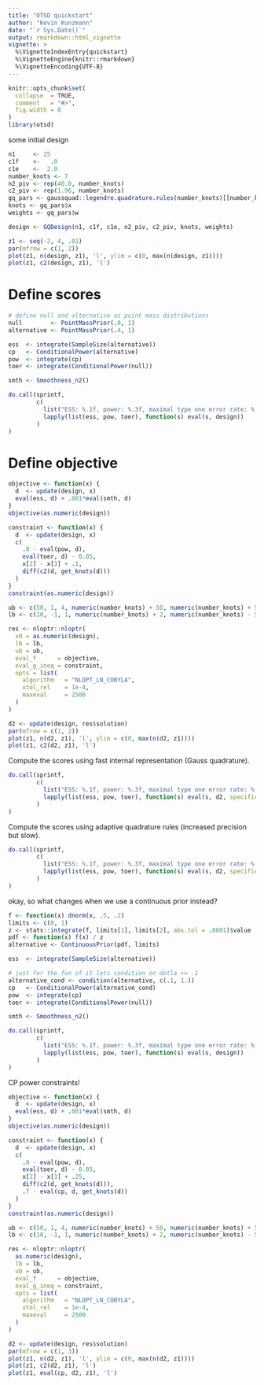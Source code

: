 ```yaml
---
title: "OTSD quickstart"
author: "Kevin Kunzmann"
date: "`r Sys.Date()`"
output: rmarkdown::html_vignette
vignette: >
  %\VignetteIndexEntry{quickstart}
  %\VignetteEngine{knitr::rmarkdown}
  %\VignetteEncoding{UTF-8}
---
```


```r
knitr::opts_chunk$set(
  collapse  = TRUE,
  comment   = "#>",
  fig.width = 8
)
library(otsd)
```

some initial design

```r
n1     <- 25
c1f    <-   .0
c1e    <-  2.0
number_knots <- 7
n2_piv <- rep(40.0, number_knots)
c2_piv <- rep(1.96, number_knots)
gq_pars <- gaussquad::legendre.quadrature.rules(number_knots)[[number_knots]]
knots <- gq_pars$x
weights <- gq_pars$w

design <- GQDesign(n1, c1f, c1e, n2_piv, c2_piv, knots, weights)

z1 <- seq(-2, 4, .01)
par(mfrow = c(1, 2))
plot(z1, n(design, z1), 'l', ylim = c(0, max(n(design, z1))))
plot(z1, c2(design, z1), 'l')
```

# Define scores 

```r
# define null and alternative as point mass distributions
null        <- PointMassPrior(.0, 1)
alternative <- PointMassPrior(.4, 1)

ess  <- integrate(SampleSize(alternative))
cp   <- ConditionalPower(alternative)
pow  <- integrate(cp)
toer <- integrate(ConditionalPower(null))

smth <- Smoothness_n2()

do.call(sprintf, 
        c(
          list("ESS: %.1f, power: %.3f, maximal type one error rate: %.3f"), 
          lapply(list(ess, pow, toer), function(s) eval(s, design))
        )
)
```

# Define objective

```r
objective <- function(x) {
  d  <- update(design, x)
  eval(ess, d) + .001*eval(smth, d)
}
objective(as.numeric(design))

constraint <- function(x) {
  d  <- update(design, x)
  c(
    .8 - eval(pow, d),
    eval(toer, d) - 0.05,
    x[2] - x[3] + .1,
    diff(c2(d, get_knots(d)))
  )
}
constraint(as.numeric(design))

ub <- c(50, 1, 4, numeric(number_knots) + 50, numeric(number_knots) + 5)
lb <- c(10, -1, 1, numeric(number_knots) + 2, numeric(number_knots) - 5)

res <- nloptr::nloptr(
  x0 = as.numeric(design),
  lb = lb,
  ub = ub,
  eval_f      = objective,
  eval_g_ineq = constraint,
  opts = list(
    algorithm   = "NLOPT_LN_COBYLA",
    xtol_rel    = 1e-4,
    maxeval     = 2500
  )
)

d2 <- update(design, res$solution)
par(mfrow = c(1, 2))
plot(z1, n(d2, z1), 'l', ylim = c(0, max(n(d2, z1))))
plot(z1, c2(d2, z1), 'l')
```

Compute the scores using fast internal representation (Gauss quadrature).

```r
do.call(sprintf, 
        c(
          list("ESS: %.1f, power: %.3f, maximal type one error rate: %.3f"), 
          lapply(list(ess, pow, toer), function(s) eval(s, d2, specific = TRUE))
        )
)
```

Compute the scores using adaptive quadrature rules (increased precision but slow).

```r
do.call(sprintf, 
        c(
          list("ESS: %.1f, power: %.3f, maximal type one error rate: %.3f"), 
          lapply(list(ess, pow, toer), function(s) eval(s, d2, specific = FALSE))
        )
)
```


okay, so what changes when we use a continuous prior instead?


```r
f <- function(x) dnorm(x, .5, .2)
limits <- c(0, 1)
z <- stats::integrate(f, limits[1], limits[2], abs.tol = .0001)$value
pdf <- function(x) f(x) / z
alternative <- ContinuousPrior(pdf, limits)

ess  <- integrate(SampleSize(alternative))

# just for the fun of it lets condition on detla >= .1
alternative_cond <- condition(alternative, c(.1, 1.))
cp   <- ConditionalPower(alternative_cond)
pow  <- integrate(cp)
toer <- integrate(ConditionalPower(null))

smth <- Smoothness_n2()

do.call(sprintf, 
        c(
          list("ESS: %.1f, power: %.3f, maximal type one error rate: %.3f"), 
          lapply(list(ess, pow, toer), function(s) eval(s, design))
        )
)
```

CP power constraints!

```r
objective <- function(x) {
  d  <- update(design, x)
  eval(ess, d) + .001*eval(smth, d)
}
objective(as.numeric(design))

constraint <- function(x) {
  d  <- update(design, x)
  c(
    .8 - eval(pow, d),
    eval(toer, d) - 0.05,
    x[2] - x[3] + .25,
    diff(c2(d, get_knots(d))),
    .7 - eval(cp, d, get_knots(d))
  )
}
constraint(as.numeric(design))

ub <- c(50, 1, 4, numeric(number_knots) + 50, numeric(number_knots) + 5)
lb <- c(10, -1, 1, numeric(number_knots) + 2, numeric(number_knots) - 5)

res <- nloptr::nloptr(
  as.numeric(design),
  lb = lb,
  ub = ub,
  eval_f      = objective,
  eval_g_ineq = constraint,
  opts = list(
    algorithm   = "NLOPT_LN_COBYLA",
    xtol_rel    = 1e-4,
    maxeval     = 2500
  )
)

d2 <- update(design, res$solution)
par(mfrow = c(1, 3))
plot(z1, n(d2, z1), 'l', ylim = c(0, max(n(d2, z1))))
plot(z1, c2(d2, z1), 'l')
plot(z1, eval(cp, d2, z1), 'l')
```
